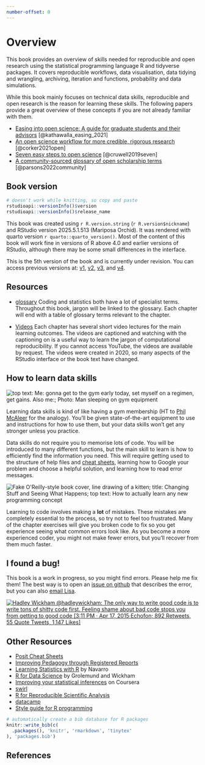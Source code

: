 ```yaml
---
number-offset: 0
---
```

# Overview {-}

This book provides an overview of skills needed for reproducible and open research using the statistical programming language R and tidyverse packages. It covers reproducible workflows, data visualisation, data tidying and wrangling, archiving, iteration and functions, probability and data simulations.

While this book mainly focuses on technical data skills, reproducible and open research is the reason for learning these skills. The following papers provide a great overview of these concepts if you are not already familiar with them.

* [Easing into open science: A guide for graduate students and their advisors](https://doi.org/10.1525/collabra.18684) [@kathawalla_easing_2021]
* [An open science workflow for more credible, rigorous research](https://psyarxiv.com/wu6sn) [@corker2021open]
* [Seven easy steps to open science](https://doi.org/10.1027/2151-2604/a000387) [@cruwell2019seven]
* [A community-sourced glossary of open scholarship terms](https://doi.org/10.1038/s41562-021-01269-4) [@parsons2022community]

<!--
This book is also available in [PDF](reprores-v5.pdf), [ePub](reprores-v5.epub) and [Kindle](reprores-v5.mobi) formats, but these may have odd formatting where the online book has interactive elements like quizzes and shiny apps.
-->

::: {.callout-note}
## Book version

```r
# doesn't work while knitting, so copy and paste
rstudioapi::versionInfo()$version
rstudioapi::versionInfo()$release_name
```


This book was created using `r R.version.string` (`r R.version$nickname`) and RStudio version 2025.5.1.513 (Mariposa Orchid). It was rendered with quarto version `r quarto::quarto_version()`.  Most of the content of this book will work fine in versions of R above 4.0 and earlier versions of RStudio, although there may be some small differences in the interface. 

This is the 5th version of the book and is currently under revision. You can access previous versions at: [v1](https://psyteachr.github.io/msc-data-skills), [v2](https://psyteachr.github.io/reprores-v2), [v3](https://psyteachr.github.io/reprores-v3), and 
[v4](https://psyteachr.github.io/reprores-v4).
:::

<!-- TODO: render the book in earlier versions to find out the limits here -->

## Resources

* [glossary](https://psyteachr.github.io/glossary)
    Coding and statistics both have a lot of specialist terms. Throughout this book, jargon will be linked to the glossary. Each chapter will end with a table of glossary terms relevant to the chapter.

* [Videos](https://www.youtube.com/playlist?list=PLA2iRWVwbpTLa6PIJhCyJbB2XrOStHmvD)
    Each chapter has several short video lectures for the main learning outcomes. The videos are captioned and watching with the captioning on is a useful way to learn the jargon of computational reproducibility. If you cannot access YouTube, the videos are available by request. The videos were created in 2020, so many aspects of the RStudio interface or the book text have changed.

## How to learn data skills

<div class="left meme"><img src="images/memes/gym_sleep.jpg" 
    alt="top text: Me: gonna get to the gym early today, set myself on a regimen, get gains. Also me:; Photo: Man sleeping on gym equipment" /></div>

Learning data skills is kind of like having a gym membership (HT to [Phil McAleer](https://twitter.com/McAleerP) for the analogy). You'll be given state-of-the-art equipment to use and instructions for how to use them, but your data skills won't get any stronger unless you practice. 

Data skills do not require you to memorise lots of code. You will be introduced to many different functions, but the main skill to learn is how to efficiently find the information you need. This will require getting used to the structure of help files and [cheat sheets](https://www.rstudio.com/resources/cheatsheets/), learning how to Google your problem and choose a helpful solution, and learning how to read error messages.

<div class="right meme"><img src="images/memes/changing-stuff.jpg" 
     alt="Fake O'Reilly-style book cover, line drawing of a kitten; title: Changing Stuff and Seeing What Happens; top text: How to actually learn any new programming concept" /></div>

Learning to code involves making a **lot** of mistakes. These mistakes are completely essential to the process, so try not to feel too frustrated. Many of the chapter exercises will give you broken code to fix so you get experience seeing what common errors look like. As you become a more experienced coder, you might not make fewer errors, but you'll recover from them much faster.


## I found a bug!

This book is a work in progress, so you might find errors. Please help me fix them! The best way is to open an [issue on github](https://github.com/PsyTeachR/reprores-v5/issues) that describes the error, but you can also [email Lisa](mailto:lisa.debruine@glasgow.ac.uk?subject=reprores).

<div class="meme" style="min-width: 100%; margin: 0.5em 0;"><a href="https://twitter.com/hadleywickham/status/589068687669243905"><img src="images/memes/wickham-shitty-code.png"
     alt="Hadley Wickham @hadleywickham: The only way to write good code is to write tons of shitty code first. Feeling shame about bad code stops you from getting to good code [3:11 PM · Apr 17, 2015·Echofon; 892 Retweets, 55 Quote Tweets, 1,147 Likes]"/></a></div>

## Other Resources

- [Posit Cheat Sheets](https://www.rstudio.com/resources/cheatsheets/) 
- [Improving Pedagogy through Registered Reports](https://psyarxiv.com/q34k8)
- [Learning Statistics with R](https://learningstatisticswithr.com/) by Navarro
- [R for Data Science](https://r4ds.hadley.nz/) by Grolemund and Wickham
- [Improving your statistical inferences](https://www.coursera.org/learn/statistical-inferences/) on Coursera
- [swirl](http://swirlstats.com)
- [R for Reproducible Scientific Analysis](http://swcarpentry.github.io/r-novice-gapminder/)
- [datacamp](https://www.datacamp.com/courses/free-introduction-to-r)
- [Style guide for R programming](http://style.tidyverse.org)

```r
# automatically create a bib database for R packages
knitr::write_bib(c(
  .packages(), 'knitr', 'rmarkdown', 'tinytex'
), 'packages.bib')
```

## References



